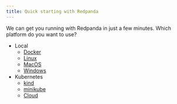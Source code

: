 ```yaml
---
title: Quick starting with Redpanda
---
```


<head>
    <meta name="title" content="Quick Start | Redpanda Docs"/>
    <meta name="description" content="Quick starting with Redpanda index page."/>
</head>

We can get you running with Redpanda in just a few minutes.
Which platform do you want to use?

- Local
    - [Docker](./quick-start-docker)
    - [Linux](./quick-start-linux) 
    - [MacOS](./quick-start-macos)
    - [Windows](./quick-start-windows)
- Kubernetes
    - [kind](./kubernetes-qs-local-access)
    - [minikube](./kubernetes-qs-minikube)
    - [Cloud](./kubernetes-qs-cloud)

